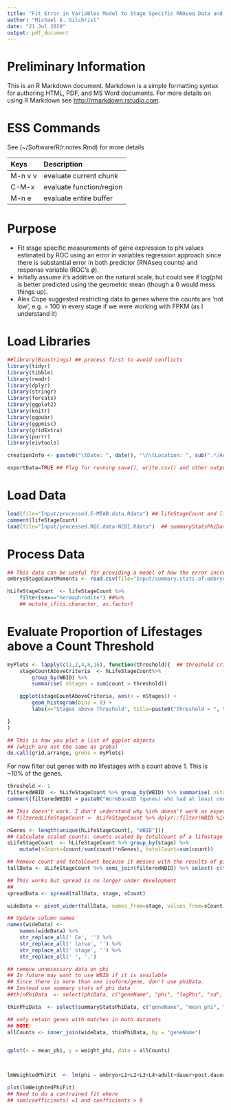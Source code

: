 ```yaml
---
title: "Fit Error in Variables Model to Stage Specific RNAseq Data and ROC Phi"
author: "Michael A. Gilchrist"
date: "21 Jul 2020"
output: pdf_document
---
```


# Preliminary Information
This is an R Markdown document. Markdown is a simple formatting syntax for authoring HTML, PDF, and MS Word documents. For more details on using R Markdown see <http://rmarkdown.rstudio.com>.


# ESS Commands
See (~/Software/R/r.notes.Rmd)  for more details

| Keys    | Description              |
|:--------|:-------------------------|
| M-n v v | evaluate current chunk   |
| C-M-x   | evaluate function/region |
| M-n e   | evaluate entire buffer   |


# Purpose
- Fit stage specific measurements of gene expression to phi values estimated by ROC using an error in variables regression approach since there is substantial error in both predictor (RNAseq counts) and response variable (ROC's $\phi$).
- Initially assume it's additive on the natural scale, but could see if log(phi) is better predicted using the geometric mean (though a 0 would mess things up).
- Alex Cope suggested restricting data to genes where the counts are 'not low', e.g. > 100 in every stage if we were working with FPKM (as I understand it)



# Load Libraries
```r
##library(Biostrings) ## process first to avoid conflicts
library(tidyr)
library(tibble)
library(readr)
library(dplyr)
library(stringr)
library(forcats)
library(ggplot2)
library(knitr)
library(ggpubr)
library(ggpmisc)
library(gridExtra)
library(purrr)
library(eivtools)

creationInfo <- paste0("\tDate: ", date(), "\n\tLocation: ", sub(".*/AcrossTissue", "AcrossTissue", getwd()))

exportData=TRUE ## Flag for running save(), write.csv() and other output commands
```



# Load Data
```r
load(file="Input/processed.E-MTAB.data.Rdata") ## lifeStageCount and lifeStage
comment(lifeStageCount)
load(file="Input/processed.ROC.data-NCBI.Rdata")  ## summaryStatsPhiData, seqData, phiData
```

# Process Data
```r
## This data can be useful for providing a model of how the error increases with counts
embryoStageCountMoments <- read.csv(file="Input/summary.stats.of.embryo.stage.data.csv")

hLifeStageCount  <- lifeStageCount %>%
    filter(sex=="hermaphrodite") ##%>%
    ## mutate_if(is.character, as.factor)

```


# Evaluate Proportion of Lifestages above a Count Threshold

```r


myPlots <- lapply(c(1,2,4,8,16), function(threshold){  ## threshold criteria for 'not low' counts
    stageCountAboveCriteria  <- hLifeStageCount%>%
        group_by(WBID) %>%
        summarise( nStages = sum(count > threshold))

    ggplot(stageCountAboveCriteria, aes(x = nStages)) +
        geom_histogram(bins = 8) +
        labs(x="Stages above Threshold", title=paste0("Threshold = ", threshold))

}
)

## This is how you plot a list of ggplot objects
## (which are not the same as grobs)
do.call(grid.arrange, grobs = myPlots)


```


For now filter out genes with no lifestages with a count above 1.
This is ~10% of the genes.


```r
threshold <- 1
filteredWBID  <- hLifeStageCount %>% group_by(WBID) %>% summarise( nStages = sum(count > threshold)) %>% filter(nStages > 0) %>% select(WBID) 
comment(filteredWBID) = paste0("WormBaseID (genes) who had at least one stage where their count was > ", threshold)

## This doesn't work. I don't understand why %in% doesn't work as expected
## filteredLifeStageCount <- hLifeStageCount %>% dplyr::filter(WBID %in% c(filteredWBID))

nGenes <- length(unique(hLifeStageCount[, "WBID"]))
## Calculate scaled counts: counts scaled by totalCount of a lifestage
sLifeStageCount  <- hLifeStageCount %>% group_by(stage) %>%
    mutate(sCount=(count/sum(count)*nGenes), totalCount=sum(count))

## Remove count and totalCount because it messes with the results of pivot_wider()
tallData <- sLifeStageCount %>% semi_join(filteredWBID) %>% select(-c(tissue, sex, count, totalCount))

## This works but spread is no longer under development
##
spreadData <- spread(tallData, stage, sCount)

wideData <- pivot_wider(tallData, names_from=stage, values_from=sCount )

## Update column names
names(wideData) <-
    names(wideData) %>%
    str_replace_all(' Ce', '') %>%
    str_replace_all(' larva', '') %>%
    str_replace_all(' stage', '') %>%
    str_replace_all(' ', '.')

## remove unnecessary data on phi
## In future may want to use WBID if it is available
## Since there is more than one isoform/gene, don't use phiData.
## Instead use summary stats of phi data
##thinPhiData  <- select(phiData, c("geneName", "phi", "logPhi", "sd", "sdLogPhi")) %>% mutate(phiWeight=1/sd^2, logPhiWeight=1/sdLogPhi^2)

thinPhiData  <- select(summaryStatsPhiData, c("geneName", "mean_phi", "mean_var")) %>% mutate(weight_phi=1/mean_var) 

## only retain genes with matches in both datasets
## NOTE: 
allCounts <- inner_join(wideData, thinPhiData, by = "geneName")


qplot(x = mean_phi, y = weight_phi, data = allCounts)



lmWeightedPhiFit  <- lm(phi ~ embryo+L1+L2+L3+L4+adult+dauer+post.dauer-1, allCounts, weights=1/(sd^2))

plot(lmWeightedPhiFit)
## Need to do a contrained fit where
## sum(coefficients) =1 and coefficients > 0



```
